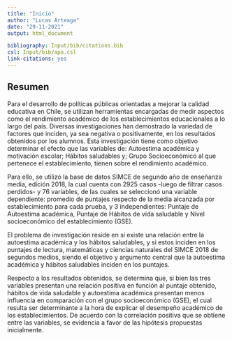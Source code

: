 ```yaml
---
title: "Inicio"
author: "Lucas Arteaga"
date: "29-11-2021"
output: html_document

bibliography: Input/bib/citations.bib
csl: Input/bib/apa.csl
link-citations: yes
---
```

## Resumen

Para el desarrollo de políticas públicas orientadas a mejorar la calidad educativa en Chile, se utilizan herramientas encargadas de medir aspectos como el rendimiento académico de los establecimientos educacionales a lo largo del país. Diversas investigaciones han demostrado la variedad de factores que inciden, ya sea negativa o positivamente, en los resultados obtenidos por los alumnos. Esta investigación tiene como objetivo determinar el efecto que las variables de: Autoestima académica y motivación escolar; Hábitos saludables y; Grupo Socioeconómico al que pertenece el establecimiento, tienen sobre el rendimiento académico. 

Para ello, se utilizó la base de datos SIMCE de segundo año de enseñanza media, edición 2018, la cual cuenta con 2925 casos -luego de filtrar casos perdidos- y 76 variables, de las cuales se seleccionó una variable dependiente: promedio de puntajes respecto de la media alcanzada por establecimiento para cada prueba, y 3 independientes: Puntaje de Autoestima académica, Puntaje de Hábitos de vida saludable y Nivel socioeconómico del establecimiento (GSE). 

El problema de investigación reside en si existe una relación entre la autoestima académica y los hábitos saludables, y si estos inciden en los puntajes de lectura, matemáticas y ciencias naturales del SIMCE 2018 de segundos medios, siendo el objetivo y argumento central que la autoestima académica y hábitos saludables inciden en los puntajes. 

Respecto a los resultados obtenidos, se determina que, si bien las tres variables presentan una relación positiva en función al puntaje obtenido, hábitos de vida saludable y autoestima académica presentan menos influencia en comparación con el grupo socioeconómico (GSE), el cual resulta ser determinante a la hora de explicar el desempeño académico de los establecimientos. De acuerdo con la correlación positiva que se obtiene entre las variables, se evidencia a favor de las hipótesis propuestas inicialmente.